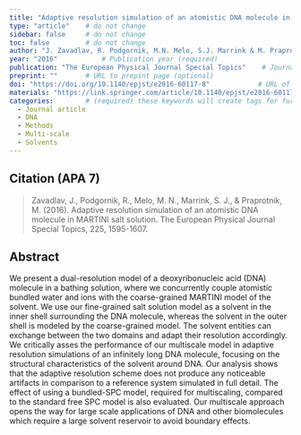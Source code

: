 ```yaml
---
title: "Adaptive resolution simulation of an atomistic DNA molecule in MARTINI salt solution"          # Paper title (required)
type: "article"    # do not change
sidebar: false     # do not change
toc: false         # do not change
author: "J. Zavadlav, R. Podgornik, M.N. Melo, S.J. Marrink & M. Praprotnik"         # Paper authors (required)
year: "2016"           # Publication year (required)
publication: "The European Physical Journal Special Topics"    # Journal or similar (required)
preprint: ""       # URL to prepint page (optional)  
doi: "https://doi.org/10.1140/epjst/e2016-60117-8"            # URL of DOI (required)  
materials: "https://link.springer.com/article/10.1140/epjst/e2016-60117-8#Sec1"      # URL to suplementary info (optional)
categories:        # (required) these keywords will create tags for further filtering. 
  - Journal article
  - DNA
  - Methods
  - Multi-scale
  - Solvents
---
```


<!-- 
The info below is just an example. 

Both fields are required and they have to be replaced with the respective info for each paper. 

Please notice the `> ` symbol before the citation, it gives it additional styling.  
-->

## Citation (APA 7)      

> Zavadlav, J., Podgornik, R., Melo, M. N., Marrink, S. J., & Praprotnik, M. (2016). Adaptive resolution simulation of an atomistic DNA molecule in MARTINI salt solution. The European Physical Journal Special Topics, 225, 1595-1607.

## Abstract

We present a dual-resolution model of a deoxyribonucleic acid (DNA) molecule in a bathing solution, where we concurrently couple atomistic bundled water and ions with the coarse-grained MARTINI model of the solvent. We use our fine-grained salt solution model as a solvent in the inner shell surrounding the DNA molecule, whereas the solvent in the outer shell is modeled by the coarse-grained model. The solvent entities can exchange between the two domains and adapt their resolution accordingly. We critically asses the performance of our multiscale model in adaptive resolution simulations of an infinitely long DNA molecule, focusing on the structural characteristics of the solvent around DNA. Our analysis shows that the adaptive resolution scheme does not produce any noticeable artifacts in comparison to a reference system simulated in full detail. The effect of using a bundled-SPC model, required for multiscaling, compared to the standard free SPC model is also evaluated. Our multiscale approach opens the way for large scale applications of DNA and other biomolecules which require a large solvent reservoir to avoid boundary effects.